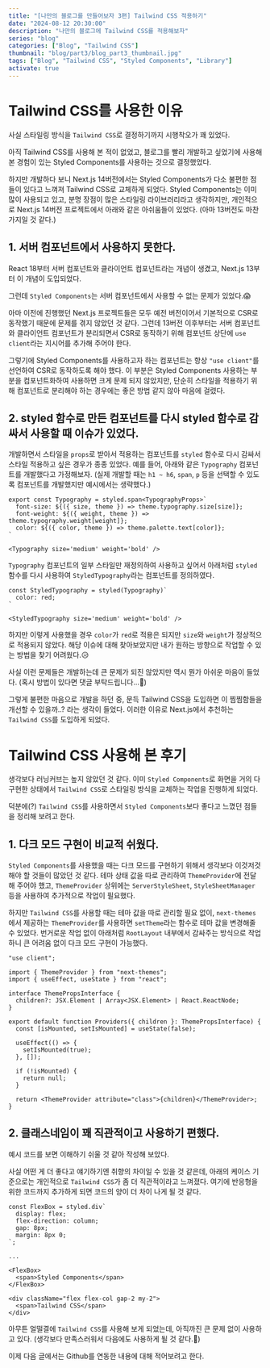 ```yaml
---
title: "[나만의 블로그를 만들어보자 3편] Tailwind CSS 적용하기"
date: "2024-08-12 20:30:00"
description: "나만의 블로그에 Tailwind CSS를 적용해보자"
series: "blog"
categories: ["Blog", "Tailwind CSS"]
thumbnail: "blog/part3/blog_part3_thumbnail.jpg"
tags: ["Blog", "Tailwind CSS", "Styled Components", "Library"]
activate: true
---
```


# Tailwind CSS를 사용한 이유

사실 스타일링 방식을 `Tailwind CSS`로 결정하기까지 시행착오가 꽤 있었다.

아직 Tailwind CSS를 사용해 본 적이 없었고, 블로그를 빨리 개발하고 싶었기에 사용해 본 경험이 있는 Styled Components를 사용하는 것으로 결정했었다.

하지만 개발하다 보니 Next.js 14버전에서는 Styled Components가 다소 불편한 점들이 있다고 느껴져 Tailwind CSS로 교체하게 되었다. Styled Components는 이미 많이 사용되고 있고, 분명 장점이 많은 스타일링 라이브러리라고 생각하지만, 개인적으로 Next.js 14버전 프로젝트에서 아래와 같은 아쉬움들이 있었다. (아마 13버전도 마찬가지일 것 같다.)

## 1. 서버 컴포넌트에서 사용하지 못한다.

React 18부터 서버 컴포넌트와 클라이언트 컴포넌트라는 개념이 생겼고, Next.js 13부터 이 개념이 도입되었다.

그런데 `Styled Components`는 서버 컴포넌트에서 사용할 수 없는 문제가 있었다.😱

아마 이전에 진행했던 Next.js 프로젝트들은 모두 예전 버전이어서 기본적으로 CSR로 동작했기 때문에 문제를 겪지 않았던 것 같다. 그런데 13버전 이후부터는 서버 컴포넌트와 클라이언트 컴포넌트가 분리되면서 CSR로 동작하기 위해 컴포넌트 상단에 `use client`라는 지시어를 추가해 주어야 한다.

<DescriptionBox
  icon="💡"
  title='"use client"란?'
  content="Next.js 13에서 도입된 지시어(directive)로, 해당 파일이 클라이언트 컴포넌트임을 지정하는 역할을 한다."
/>

그렇기에 Styled Components를 사용하고자 하는 컴포넌트는 항상 `"use client"`를 선언하여 CSR로 동작하도록 해야 했다.
이 부분은 Styled Components 사용하는 부분을 컴포넌트화하여 사용하면 크게 문제 되지 않았지만, 단순히 스타일을 적용하기 위해 컴포넌트로 분리해야 하는 경우에는 좋은 방법 같지 않아 마음에 걸렸다.

## 2. styled 함수로 만든 컴포넌트를 다시 styled 함수로 감싸서 사용할 때 이슈가 있었다.

개발하면서 스타일을 `props`로 받아서 적용하는 컴포넌트를 `styled` 함수로 다시 감싸서 스타일 적용하고 싶은 경우가 종종 있었다.
예를 들어, 아래와 같은 `Typography` 컴포넌트를 개발했다고 가정해보자. (실제 개발할 때는 `h1 ~ h6`, `span`, `p` 등을 선택할 수 있도록 컴포넌트를 개발했지만 예시에서는 생략했다.)

```typescript:컴포넌트_정의_예시
export const Typography = styled.span<TypographyProps>`
  font-size: ${({ size, theme }) => theme.typography.size[size]};
  font-weight: ${({ weight, theme }) => theme.typography.weight[weight]};
  color: ${({ color, theme }) => theme.palette.text[color]};
`
```

```typescript:컴포넌트_사용_예시
<Typography size='medium' weight='bold' />
```

`Typography` 컴포넌트의 일부 스타일만 재정의하여 사용하고 싶어서 아래처럼 `styled` 함수를 다시 사용하여 `StyledTypography`라는 컴포넌트를 정의하였다.

```typescript:컴포넌트_정의_예시
const StyledTypography = styled(Typography)`
  color: red;
`
```

```typescript:컴포넌트_사용_예시
<StyledTypography size='medium' weight='bold' />
```

하지만 이렇게 사용했을 경우 `color`가 `red`로 적용은 되지만 `size`와 `weight`가 정상적으로 적용되지 않았다. 해당 이슈에 대해 찾아보았지만 내가 원하는 방향으로 작업할 수 있는 방법을 찾기 어려웠다.😥

사실 이런 문제들은 개발하는데 큰 문제가 되진 않았지만 역시 뭔가 아쉬운 마음이 들었다. (혹시 방법이 있다면 댓글 부탁드립니다...🥹)

그렇게 불편한 마음으로 개발을 하던 중, 문득 Tailwind CSS을 도입하면 이 찜찜함들을 개선할 수 있을까..? 라는 생각이 들었다. 이러한 이유로 Next.js에서 추천하는 `Tailwind CSS`를 도입하게 되었다.

# Tailwind CSS 사용해 본 후기

생각보다 러닝커브는 높지 않았던 것 같다. 이미 `Styled Components`로 화면을 거의 다 구현한 상태에서 `Tailwind CSS`로 스타일링 방식을 교체하는 작업을 진행하게 되었다.

덕분에(?) `Tailwind CSS`를 사용하면서 `Styled Components`보다 좋다고 느꼈던 점들을 정리해 보려고 한다.

## 1. 다크 모드 구현이 비교적 쉬웠다.

`Styled Components`를 사용했을 때는 다크 모드를 구현하기 위해서 생각보다 이것저것 해야 할 것들이 많았던 것 같다.
테마 상태 값을 따로 관리하여 `ThemeProvider`에 전달해 주어야 했고, `ThemeProvider` 상위에는 `ServerStyleSheet`, `StyleSheetManager` 등을 사용하여 추가적으로 작업이 필요했다.

하지만 `Tailwind CSS`를 사용할 때는 테마 값을 따로 관리할 필요 없이, `next-themes`에서 제공하는 `ThemeProvider`를 사용하면 `setTheme`라는 함수로 테마 값을 변경해줄 수 있었다.
번거로운 작업 없이 아래처럼 `RootLayout` 내부에서 감싸주는 방식으로 작업하니 큰 어려움 없이 다크 모드 구현이 가능했다.

```typescript:/src/app/layout.tsx
"use client";

import { ThemeProvider } from "next-themes";
import { useEffect, useState } from "react";

interface ThemePropsInterface {
  children?: JSX.Element | Array<JSX.Element> | React.ReactNode;
}

export default function Providers({ children }: ThemePropsInterface) {
  const [isMounted, setIsMounted] = useState(false);

  useEffect(() => {
    setIsMounted(true);
  }, []);

  if (!isMounted) {
    return null;
  }

  return <ThemeProvider attribute="class">{children}</ThemeProvider>;
}
```

## 2. 클래스네임이 꽤 직관적이고 사용하기 편했다.

예시 코드를 보면 이해하기 쉬울 것 같아 작성해 보았다.

사실 어떤 게 더 좋다고 얘기하기엔 취향의 차이일 수 있을 것 같은데, 아래의 케이스 기준으로는 개인적으로 `Tailwind CSS`가 좀 더 직관적이라고 느껴졌다. 여기에 반응형을 위한 코드까지 추가하게 되면 코드의 양이 더 차이 나게 될 것 같다.

```typescript:styled-components_예시
const FlexBox = styled.div`
  display: flex;
  flex-direction: column;
  gap: 8px;
  margin: 8px 0;
`;

...

<FlexBox>
  <span>Styled Components</span>
</FlexBox>
```

```typescript:tailwindcss_예시
<div className="flex flex-col gap-2 my-2">
  <span>Tailwind CSS</span>
</div>
```

아무튼 얼떨결에 `Tailwind CSS`를 사용해 보게 되었는데, 아직까진 큰 문제 없이 사용하고 있다. (생각보다 만족스러워서 다음에도 사용하게 될 것 같다.🙂)

이제 다음 글에서는 Github를 연동한 내용에 대해 적어보려고 한다.

